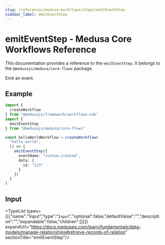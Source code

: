 ```yaml
---
slug: /references/medusa-workflows/steps/emitEventStep
sidebar_label: emitEventStep
---
```



# emitEventStep - Medusa Core Workflows Reference

This documentation provides a reference to the `emitEventStep`. It belongs to the `@medusajs/medusa/core-flows` package.

Emit an event.

## Example

```ts
import {
  createWorkflow
} from "@medusajs/framework/workflows-sdk"
import {
  emitEventStep
} from "@medusajs/medusa/core-flows"

const helloWorldWorkflow = createWorkflow(
  "hello-world",
  () => {
    emitEventStep({
      eventName: "custom.created",
      data: {
        id: "123"
      }
    })
  }
)
```

## Input

<TypeList types={[{"name":"Input","type":"`Input`","optional":false,"defaultValue":"","description":"","expandable":false,"children":[]}]} expandUrl="https://docs.medusajs.com/learn/fundamentals/data-models/manage-relationships#retrieve-records-of-relation" sectionTitle="emitEventStep"/>
